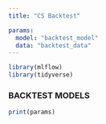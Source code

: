 ```yaml
---
title: "CS Backtest"

params:
  model: "backtest_model"
  data: "backtest_data"
---
```



```r
library(mlflow)
library(tidyverse)
```


### BACKTEST MODELS


```r
print(params)
```

